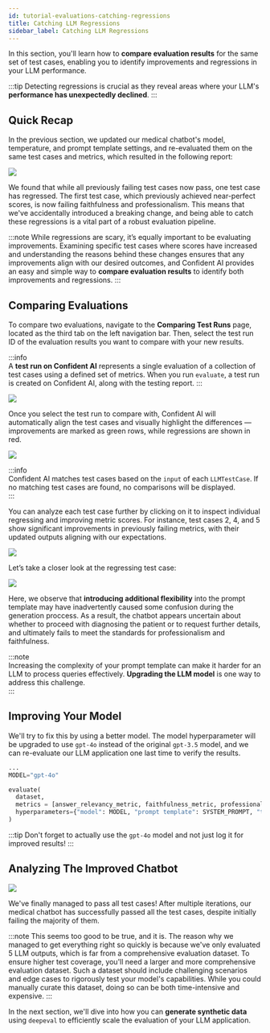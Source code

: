 ```yaml
---
id: tutorial-evaluations-catching-regressions
title: Catching LLM Regressions
sidebar_label: Catching LLM Regressions
---
```


In this section, you'll learn how to **compare evaluation results** for the same set of test cases, enabling you to identify improvements and regressions in your LLM performance.

:::tip
Detecting regressions is crucial as they reveal areas where your LLM's **performance has unexpectedly declined**.
:::

## Quick Recap

In the previous section, we updated our medical chatbot's model, temperature, and prompt template settings, and re-evaluated them on the same test cases and metrics, which resulted in the following report:

<div
  style={{
    display: "flex",
    alignItems: "center",
    justifyContent: "center",
  }}
>
  <img
    src="https://deepeval-docs.s3.amazonaws.com/tutorial_evaluation_11.png"
    style={{
      marginBottom: "20px",
      height: "auto",
      maxHeight: "800px",
    }}
  />
</div>

We found that while all previously failing test cases now pass, one test case has regressed. The first test case, which previously achieved near-perfect scores, is now failing faithfulness and professionalism. This means that we've accidentally introduced a breaking change, and being able to catch these regressions is a vital part of a robust evaluation pipeline.

:::note
While regressions are scary, it’s equally important to be evaluating improvements. Examining specific test cases where scores have increased and understanding the reasons behind these changes ensures that any improvements align with our desired outcomes, and Confident AI provides an easy and simple way to **compare evaluation results** to identify both improvements and regressions.
:::

## Comparing Evaluations

To compare two evaluations, navigate to the **Comparing Test Runs** page, located as the third tab on the left navigation bar. Then, select the test run ID of the evaluation results you want to compare with your new results.

:::info  
A **test run on Confident AI** represents a single evaluation of a collection of test cases using a defined set of metrics. When you run `evaluate`, a test run is created on Confident AI, along with the testing report.
:::

<div
  style={{
    display: "flex",
    alignItems: "center",
    justifyContent: "center",
  }}
>
  <img
    src="https://deepeval-docs.s3.amazonaws.com/tutorial_evaluation_15.png"
    style={{
      marginBottom: "20px",
      height: "auto",
      maxHeight: "800px",
    }}
  />
</div>

Once you select the test run to compare with, Confident AI will automatically align the test cases and visually highlight the differences — improvements are marked as green rows, while regressions are shown in red.

<div
  style={{
    display: "flex",
    alignItems: "center",
    justifyContent: "center",
  }}
>
  <img
    src="https://deepeval-docs.s3.amazonaws.com/tutorial_evaluation_16.png"
    style={{
      marginBottom: "20px",
      height: "auto",
      maxHeight: "800px",
    }}
  />
</div>

:::info  
Confident AI matches test cases based on the `input` of each `LLMTestCase`. If no matching test cases are found, no comparisons will be displayed.  
:::

You can analyze each test case further by clicking on it to inspect individual regressing and improving metric scores. For instance, test cases 2, 4, and 5 show significant improvements in previously failing metrics, with their updated outputs aligning with our expectations.

<div
  style={{
    display: "flex",
    alignItems: "center",
    justifyContent: "center",
  }}
>
  <img
    src="https://deepeval-docs.s3.amazonaws.com/tutorial_evaluation_13.png"
    style={{
      marginBottom: "20px",
      height: "auto",
      maxHeight: "800px",
    }}
  />
</div>

Let’s take a closer look at the regressing test case:

<div
  style={{
    display: "flex",
    alignItems: "center",
    justifyContent: "center",
  }}
>
  <img
    src="https://deepeval-docs.s3.amazonaws.com/tutorial_evaluation_14.png"
    style={{
      marginBottom: "20px",
      height: "auto",
      maxHeight: "800px",
    }}
  />
</div>

Here, we observe that **introducing additional flexibility** into the prompt template may have inadvertently caused some confusion during the generation proccess. As a result, the chatbot appears uncertain about whether to proceed with diagnosing the patient or to request further details, and ultimately fails to meet the standards for professionalism and faithfulness.

:::note  
Increasing the complexity of your prompt template can make it harder for an LLM to process queries effectively. **Upgrading the LLM model** is one way to address this challenge.  
:::

## Improving Your Model

We'll try to fix this by using a better model. The model hyperparameter will be upgraded to use `gpt-4o` instead of the original `gpt-3.5` model, and we can re-evaluate our LLM application one last time to verify the results.

```python
...
MODEL="gpt-4o"

evaluate(
  dataset,
  metrics = [answer_relevancy_metric, faithfulness_metric, professionalism_metric],
  hyperparameters={"model": MODEL, "prompt template": SYSTEM_PROMPT, "temperature": TEMPERATURE}
)
```

:::tip
Don't forget to actually use the `gpt-4o` model and not just log it for improved results!
:::

## Analyzing The Improved Chatbot

<div
  style={{
    display: "flex",
    alignItems: "center",
    justifyContent: "center",
  }}
>
  <img
    src="https://deepeval-docs.s3.amazonaws.com/tutorial_evaluation_17.png"
    style={{
      marginBottom: "20px",
      height: "auto",
      maxHeight: "800px",
    }}
  />
</div>

We've finally managed to pass all test cases! After multiple iterations, our medical chatbot has successfully passed all the test cases, despite initially failing the majority of them.

:::note
This seems too good to be true, and it is. The reason why we managed to get everything right so quickly is because we've only evaluated 5 LLM outputs, which is far from a comprehensive evaluation dataset.
To ensure higher test coverage, you'll need a larger and more comprehensive evaluation dataset. Such a dataset should include challenging scenarios and edge cases to rigorously test your model's capabilities. While you could manually curate this dataset, doing so can be both time-intensive and expensive.
:::

In the next section, we'll dive into how you can **generate synthetic data** using `deepeval` to efficiently scale the evaluation of your LLM application.
